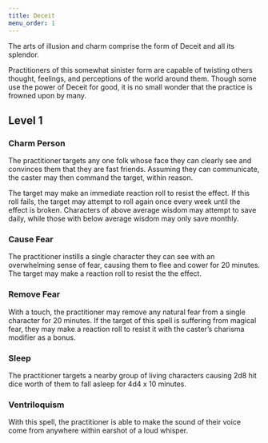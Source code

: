 ```yaml
---
title: Deceit
menu_order: 1
---
```


The arts of illusion and charm comprise the form of Deceit and all its splendor.

Practitioners of this somewhat sinister form are capable of twisting others thought, feelings, and perceptions of the world around them. Though some use the power of Deceit for good, it is no small wonder that the practice is frowned upon by many.

## Level 1

### Charm Person

The practitioner targets any one folk whose face they can clearly see and convinces them that they are fast friends. Assuming they can communicate, the caster may then command the target, within reason.

The target may make an immediate reaction roll to resist the effect. If this roll fails, the target may attempt to roll again once every week until the effect is broken. Characters of above average wisdom may attempt to save daily, while those with below average wisdom may only save monthly.

### Cause Fear

The practitioner instills a single character they can see with an overwhelming sense of fear, causing them to flee and cower for 20 minutes. The target may make a reaction roll to resist the the effect.

### Remove Fear

With a touch, the practitioner may remove any natural fear from a single character for 20 minutes. If the target of this spell is suffering from magical fear, they may make a reaction roll to resist it with the caster’s charisma modifier as a bonus.

### Sleep

The practitioner targets a nearby group of living characters causing 2d8 hit dice worth of them to fall asleep for 4d4 x 10 minutes.

### Ventriloquism

With this spell, the practitioner is able to make the sound of their voice come from anywhere within earshot of a loud whisper.
